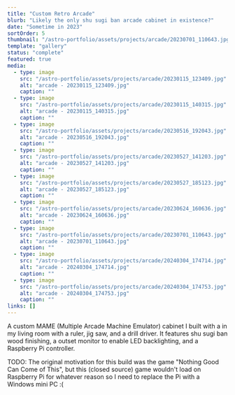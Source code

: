 ```yaml
---
title: "Custom Retro Arcade"
blurb: "Likely the only shu sugi ban arcade cabinet in existence?"
date: "Sometime in 2023"
sortOrder: 5
thumbnail: "/astro-portfolio/assets/projects/arcade/20230701_110643.jpg"
template: "gallery"
status: "complete"
featured: true
media: 
  - type: image
    src: "/astro-portfolio/assets/projects/arcade/20230115_123409.jpg"
    alt: "arcade - 20230115_123409.jpg"
    caption: ""
  - type: image
    src: "/astro-portfolio/assets/projects/arcade/20230115_140315.jpg"
    alt: "arcade - 20230115_140315.jpg"
    caption: ""
  - type: image
    src: "/astro-portfolio/assets/projects/arcade/20230516_192043.jpg"
    alt: "arcade - 20230516_192043.jpg"
    caption: ""
  - type: image
    src: "/astro-portfolio/assets/projects/arcade/20230527_141203.jpg"
    alt: "arcade - 20230527_141203.jpg"
    caption: ""
  - type: image
    src: "/astro-portfolio/assets/projects/arcade/20230527_185123.jpg"
    alt: "arcade - 20230527_185123.jpg"
    caption: ""
  - type: image
    src: "/astro-portfolio/assets/projects/arcade/20230624_160636.jpg"
    alt: "arcade - 20230624_160636.jpg"
    caption: ""
  - type: image
    src: "/astro-portfolio/assets/projects/arcade/20230701_110643.jpg"
    alt: "arcade - 20230701_110643.jpg"
    caption: ""
  - type: image
    src: "/astro-portfolio/assets/projects/arcade/20240304_174714.jpg"
    alt: "arcade - 20240304_174714.jpg"
    caption: ""
  - type: image
    src: "/astro-portfolio/assets/projects/arcade/20240304_174753.jpg"
    alt: "arcade - 20240304_174753.jpg"
    caption: ""
links: []
---
```


A custom MAME (Multiple Arcade Machine Emulator) cabinet I built with a in my living room with a ruler, jig saw, and a drill driver. It features shu sugi ban wood finishing, a outset monitor to enable LED backlighting, and a Raspberry Pi controller. 

TODO: The original motivation for this build was the game "Nothing Good Can Come of This", but this (closed source) game wouldn't load on Raspberry Pi for whatever reason so I need to replace the Pi with a Windows mini PC :(

